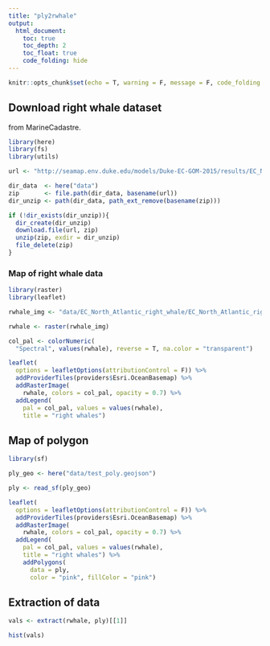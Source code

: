 ```yaml
---
title: "ply2rwhale"
output:
  html_document:
    toc: true
    toc_depth: 2
    toc_float: true
    code_folding: hide
---
```


```r
knitr::opts_chunk$set(echo = T, warning = F, message = F, code_folding = T)
```

## Download right whale dataset

from MarineCadastre.

```r
library(here)
library(fs)
library(utils)

url <- "http://seamap.env.duke.edu/models/Duke-EC-GOM-2015/results/EC_North_Atlantic_right_whale.zip"

dir_data  <- here("data")
zip       <- file.path(dir_data, basename(url))
dir_unzip <- path(dir_data, path_ext_remove(basename(zip)))

if (!dir_exists(dir_unzip)){
  dir_create(dir_unzip)
  download.file(url, zip)
  unzip(zip, exdir = dir_unzip)
  file_delete(zip)
}
```

### Map of right whale data

```r
library(raster)
library(leaflet)

rwhale_img <- "data/EC_North_Atlantic_right_whale/EC_North_Atlantic_right_whale_month05_abundance.img"

rwhale <- raster(rwhale_img)

col_pal <- colorNumeric(
  "Spectral", values(rwhale), reverse = T, na.color = "transparent")

leaflet(
  options = leafletOptions(attributionControl = F)) %>%
  addProviderTiles(providers$Esri.OceanBasemap) %>%
  addRasterImage(
    rwhale, colors = col_pal, opacity = 0.7) %>% 
  addLegend(
    pal = col_pal, values = values(rwhale), 
    title = "right whales")
```


## Map of polygon

```r
library(sf)

ply_geo <- here("data/test_poly.geojson")

ply <- read_sf(ply_geo)

leaflet(
  options = leafletOptions(attributionControl = F)) %>%
  addProviderTiles(providers$Esri.OceanBasemap) %>%
  addRasterImage(
    rwhale, colors = col_pal, opacity = 0.7) %>% 
  addLegend(
    pal = col_pal, values = values(rwhale), 
    title = "right whales") %>%
    addPolygons(
      data = ply, 
      color = "pink", fillColor = "pink")
```

## Extraction of data

```r
vals <- extract(rwhale, ply)[[1]]

hist(vals)
```

